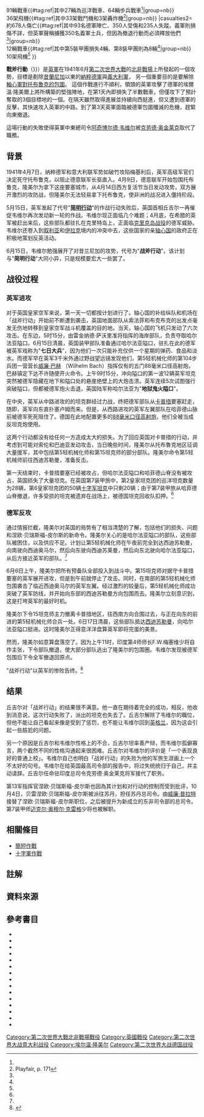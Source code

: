 {{FixBunching|beg}}
{{Infobox military conflict
|conflict=戰斧行動
|partof=[[第二次世界大戰|第二次世界大戰]][[北非戰場|北非戰場]]
|image=[[File:IWM-E-003660-4700-32.jpg|300px]]
|caption=第4印度師的士兵在貨車上寫著「從[[开伯尔山口|开伯尔山口]]至地獄之火山口」
|date=1941年6月15日至17日
|place=[[利比亞|利比亞]][[昔蘭尼加|昔蘭尼加]]
|casus=
|territory=
|result=軸心國勝利
|combatant1={{UK}}<br />{{flagicon|India|British}} [[印度|印度]]
|combatant2=
[[File:Flag_of_Nazi_Germany_(1933-1945).svg|22px]] [[納粹德國|納粹德國]]<br />
[[File:Flag_of_Italy_(1861-1946)_crowned.svg|22px]] [[義大利王國_(1861年–1946年)|義大利王國]]
|commander1=
[[File:Flag_of_the_United_Kingdom.svg|22px]] [[阿奇博尔德·韦维尔|阿奇博尔德·韦维尔]]<br />
[[File:Flag_of_the_United_Kingdom.svg|22px]] [[涅歐·貝瑞斯福-皮爾斯|涅歐·貝瑞斯福-皮爾斯]]<br />
[[File:Flag_of_the_United_Kingdom.svg|22px]] [[亞瑟·康寧漢|亞瑟·康寧漢]]
|commander2=
[[File:Flag_of_Nazi_Germany_(1933-1945).svg|22px]] [[埃爾溫·隆美爾|埃爾溫·隆美爾]]
|strength1=步兵20,000名以上<br />190門火砲與戰車<br />98架戰鬥機<br />105架轟炸機
|strength2=步兵13,200名<br /> 50門火砲與戰車<br />130架戰鬥機<br />84架轟炸機
|casualties1=
969人傷亡{{#tag:ref|其中122人陣亡、588人受傷和259人失蹤<ref name="Playfair171"/>|group=nb}}<br />
91輛戰車{{#tag:ref|其中27輛為巡洋戰車、64輛步兵戰車<ref name="Playfair171"/>|group=nb}}<br />
36架飛機{{#tag:ref|其中33架戰鬥機和3架轟炸機<ref name="Playfair171">Playfair, p. 171</ref>|group=nb}}
|casualties2=
約678人傷亡{{#tag:ref|其中93名德軍陣亡、350人受傷和235人失蹤。義軍則損傷不詳，但英軍聲稱擄獲350名義軍士兵，但因為撤退行動而必須釋放他們<ref name="Playfair171"/>|group=nb}}<br />
12輛戰車{{#tag:ref|其中第5裝甲團損失4輛、第8裝甲團則為8輛<ref name="Playfair171"/>|group=nb}}<br />
10架飛機<ref name="Playfair171"/>
}}
{{FixBunching|mid}}
{{Campaignbox Western Desert}}
{{FixBunching|end}}

'''戰斧行動'''（{{lang-en|'''Operation Battleaxe'''{{#tag:ref|原先該行動被命名為「拳師」行動（Operation Bruiser）<ref>Gilbert, p. 1097</ref>，在倫敦發來的電報上也是如此記述<ref>Connell, p. 483</ref>，而邱吉爾與隆美爾則稱此作戰為「索倫戰役」（The Battle of Sollum）<ref>Gilbert, p. 872</ref><ref>Rommel, p. 146</ref>|group=nb}}}}）是[[英軍|英軍]]在1941年6月[[第二次世界大戰|第二次世界大戰]]的[[北非戰場|北非戰場]]上所發起的一個攻勢，目標是剷除[[昔蘭尼加|昔蘭尼加]]以東的[[德意志國防軍|納粹德軍]]與[[義大利軍|義大利軍]]， 另一個重要目的是要解除[[托布魯克圍城戰|軸心軍對托布魯克的包圍]]。
這個作戰進行不順利，領頭的英軍攻擊了德軍的埃爾溫·隆美爾上將所構築的堅強陣地，在第1天內即損失了半數戰車，但僅攻下了預計奪取的3個目標地的一個。在隔天雖然取得進展並持續向西挺進，但又遭到德軍的反擊，其快速攻入英軍的中路。到了第3天英軍面臨被德軍包圍殲滅的危機，趕緊向東撤退。

這場行動的失敗使得英軍中東總司令[[阿奇博尔德·韦维尔|阿奇博尔德·韦维尔]]被[[克劳德·奥金莱克|克劳德·奥金莱克]]取代了職務。

== 背景 ==
1941年4月7日，纳粹德军和意大利联军势如破竹攻陷梅基利后，英军高级军官们决定死守托布鲁克，以阻止德意联军长驱直入。4月9日，德意联军开始包围托布鲁克，隆美尔为拿下这座要塞城市，从4月14日西方复活节当日发动攻势，双方展开激烈的攻防战，但隆美尔无法轻易拿下托布鲁克，使非洲的战况进入僵持阶段。

5月15日，英军发起了代号"[[简短行动|'''简明行动''']]"的作战行动失败后，英国首相丘吉尔一再催促韦维尔再次发动新一轮的作战。韦维尔现正面临几个难题；4月底，在希腊的英军被赶出来后，这些部队都驻扎在克里特岛上，正面临[[克里特島戰役|克里克岛战役]]的德军威胁。韦维尔还卷入到[[叙利亚|叙利亚]]和[[伊拉克|伊拉克]]境内的冲突中去，这些国家的亲[[轴心国|轴心国]]的政府正在积极地策划反英活动。

6月15日，韦维尔勉强展开了对昔兰尼加的攻势，代号为"'''战斧行动'''"。该计划与"'''简明行动'''"大同小异，只是规模要宏大一些罢了。
== 战役过程 ==
=== 英军进攻===
对于英国皇家空军来说，第一天一切都按计划进行了。轴心国的补给纵队和机场在「战斧行动」开始前不断遭到袭击，英国地面部队从索法菲和布克布克的出发点毫发无伤地转移到皇家空军战斗机覆盖的目的地。当天，轴心国的飞机只发动了六次攻击。在东边，5时15分，由雷金纳德·萨沃里准将指挥的海岸部队，负责夺取哈尔法亚隘口。6月15日清晨，英国装甲部队准备通过哈尔法亚隘口，驻扎在此的德军被英军戏称为"'''七日大兵'''"，因为他们一次只能补充仅供一个星期的弹药、食品和淡水。而德军早在英军3千米外通过野战望远镜发现他们，第5轻机械化师的第104步兵团一营营长[[威廉·巴赫|威廉·巴赫]] （Wilhelm Bach）指挥仅有的五门88毫米口径高射炮，巴赫镇定下达不许随便开火命令。上午9时15分，冲向隘口的第一波12辆英军坦克突然被德军隐藏在地下和隘口处的悬崖绝壁上的大炮击溃。英军连续5次试图强行突破隘口，但都被德军炮火击退，英国陆军称哈尔法亚为"'''地狱鬼火隘口'''"。

在中央，英军从中路进攻的的坦克群经过力战，终把德军部队从[[卡普空|卡普措]]要塞赶走，随即，英军向东直扑塞卢姆而来。但是，从西路进攻的英军左翼部队在哈菲德山脉前被德军死死阻住了。德国在此地配置更多的[[88毫米高射炮|88毫米口径高射炮]]，他们全被当成反坦克炮使用。

这两个行动都没有给任何一方造成太大的损失。为了回应英国对卡普措的行动，并考虑到可能对索伦和巴迪亚发动攻击，当日晚些时间，隆美尔从托布魯克地区征调大量援军，其中包括第5轻机械化师和第15坦克师的部分部队。隆美尔命令第5轻机械师前往西迪苏勒曼，准备反击。

第一天结束时，卡普措要塞已经被攻占，但哈尔法亚隘口和哈菲德山脊没有被攻占，英国损失了大量坦克。在英国第7装甲旅中，第2皇家坦克团的巡洋坦克数量为28辆，第6皇家坦克团的50辆[[十字軍坦克|十字军坦克]]中只剩20辆；由于第7装甲旅从哈菲德山脊撤退，许多受损的坦克被遗弃在战场上，被德国坦克回收队扣押。<ref name=":0" />
=== 德军反攻 ===
通过情报拦截，隆美尔对英国的局势有了相当清楚的了解，包括他们的损失、问题和涅欧·贝瑞斯福-皮尔斯的新命令。隆美尔关心的是哈尔法亚隘口的部队，这些部队被困住，以及供应不足。计划让第5轻机械化师在午夜前完全到达西迪苏勒曼，向南驶向西迪奥马尔，然后向东驶向西迪苏莱曼，然后向东北驶向哈尔法亚隘口，从后方接近英军的部队。<ref name=":0" />

6月6日上午，隆美尔把所有预备队全部投入到战斗中。第15坦克师对据守卡普措要塞的英军展开进攻，但是到午前就停止了攻击。同时，在南部的第5轻机械化师包围袭击了临近西迪奥马尔的英军左翼。经过激烈的较量后，第5轻机械化师成功突破了英军防线，并开始向东部的西迪苏勒曼方向包围而去。隆美尔立刻意识到，这是打垮英军的最好时机。

隆美尔下令15坦克师主力撤离卡普措地区，往西南方向合围过去，与正在向东的前进的第5轻机械化师合兵一处。6日17日清晨，这些部队抵达[[西迪蘇萊曼|西迪苏勒曼]]，向哈尔法亚隘口挺进。这时隆美尔正得意洋洋盘算英军即将完蛋的美景。

然而，隆美尔如意算盘落空了。因为上午11时，印度第4师师长F.W.梅塞维少将自作主张，下令部队撤退，使大部分部队逃出了隆美尔的包围圈。韦维尔发现被德军包围后下令全军撤退回原点。

"战斧行动"以英军的惨败告终。<ref name=":0">{{Cite book|title=一柄鲁钝的战爷|last=白虹|first=二战全史|publisher=新华侨出版社|year=2015年第一版|isbn=978-7-5113-4757-2|location=新华书店|pages=242页}}</ref>

== 结果 ==
丘吉尔对「战斧行动」的结果很不满意。他一直在期待着完全的成功，相反，他收到消息说，这次行动失败了，派出的坦克也失去了。丘吉尔解除了韦维尔的職位，但他不能让自己看起来像是受到了惩罚，也不能让韦维尔回到[[英格兰|英格兰]]，因为这会引起一些尴尬的问题。

另一个原因是丘吉尔和韦维尔性格上的不合，丘吉尔坦率善产辩，而韦维尔孤僻寡言，两个截然不同的性格沟通起来很困难。丘吉尔对韦维尔的评价是「一个表现良好的普通上校」。韦维尔自己也明白「战斧行动」的失败为他的军旅生涯画上一个不太好的句号。韦维尔在给英国最高司令部的报告中，将过失统统归于自己，并主动请辞。丘吉尔任命驻印度总司令克劳德·奥金莱克将军接代了职务。

第13军指挥官涅欧·贝瑞斯福-皮尔斯也因為其计划和对行动的控制而受到批评，10月4日，贝雷涅欧·贝瑞斯福-皮尔斯被派往苏丹，担任苏丹总司令。由[[威廉·普拉特|威廉·普拉特]]接替了涅欧·贝瑞斯福-皮尔斯职位，之后被提升为新成立的东非司令部的总司令。第7装甲师[[迈克尔·奥穆尔·克雷格|迈克尔·奥穆尔·克雷格]]少将也被解职。

== 相關條目 ==
*[[簡短作戰|簡短作戰]]
*[[十字軍作戰|十字軍作戰]]
== 註解 ==
{{Reflist|2|group=nb}}
== 資料來源 ==
{{reflist}}
== 參考書目 ==
{{refbegin}}
*{{cite book |last=Bradley|first=John H.|coauthors=Dice, Jack W.|title=The Second World War: Europe and the Mediterranean |publisher=Square One Publishers |series=West Point Military History Series| location= |format=paperback |language= |isbn=978-0757001604 |pages=448 pages|date=November 2002}}
*{{cite book |author=Brown, David (editor)|title=The Royal Navy and the Mediterranean: November 1940-December 1941: Vol 2 |publisher=Frank Cass Publishers |location=|format=hardback |series=Whitehall Histories|language= |isbn=978-0714652054 |pages=392 pages|date=November 2001}}
*{{cite book |last=Churchill|first=Winston S.|coauthors=Gilbert, Martin|authorlink=溫斯頓·邱吉爾|title=The Churchill War Papers |year=1993|publisher=W. W. Norton & Company|location=London |language= |isbn=0393019594 |pages=}}
*{{cite book |last=Connell|first=John|coauthors=|title=Wavell, Scholar and Soldier|year=1964|month=|publisher=Methuen Australia|series=|isbn=}}
*{{cite book |last=Delany |first=John |title=Fighting the Desert Fox: Rommel's Campaigns in North Africa April 1941 to August 1942 |url=https://archive.org/details/fightingdesertfo0000dela |publisher=Arms & Armour |location= |language= |isbn=978-1854094070 |pages=[https://archive.org/details/fightingdesertfo0000dela/page/155 155] pages|date=September 1998}}
*{{cite book |last=Editors|first=|title=Afrikakorps (Third Reich) |url=https://archive.org/details/afrikakorps00time|publisher=Time-Life Education |location=|format=hardback |edition=|language= |isbn=978-0809469833 |pages=[https://archive.org/details/afrikakorps00time/page/192 192] pages|date=July 1990}}
*{{cite book |last=Gilbert|first=Martin|authorlink=Martin Gilbert|title=The Second World War: A Complete History |url=https://archive.org/details/secondworldwar00mart|year=1989|month= |publisher=H. Holt|location=|format=hardback |language= |isbn=978-0805005349 |pages=[https://archive.org/details/secondworldwar00mart/page/846 846] pages}}
*{{cite book |last=Hall|first=Timothy|coauthors=|title=Tobruk 1941, the desert siege |year=|month=|publisher=Methuen Australia|series=|isbn=0-45400-667-5}}
*{{cite book|last=Latimer|first=Jon|title=Tobruk 1941: Rommel's Opening Move |year=2004 |publisher=Greenwood Press |isbn=0-27598-287-4}}
*{{cite book|last=Liddell Hart |first=Basil H. |authorlink=Basil Liddell Hart |title=The Tanks: The History of the Royal Tank Regiment and its Predecessors, Heavy Branch, Machine-Gun Corps, Tank Corps, and Royal Tank Corps, 1914-1945 |year=1959 |publisher=Cassell |location=London |format= |edition= |language= |isbn=978-0892010790 |pages=553}}
*{{cite book |last=Maule|first=Henry|title=Spearhead general: The epic story of General Sir Frank Messervy and his men in Eritrea, North Africa and Burma  |year=1961|month= |publisher=Odhams|location=London |format=|language= |id=ASIN: B0000CL859  |pages=384 pages}}
*{{cite book |last=Moorehead|first=Alan|authorlink=Alan Moorehead|title=Desert War: The North African Campaign 1940-1943 |publisher=Penguin |location=London |format=paperback |language= |isbn=978-0140275148 |pages=656 pages|date=April 2001}}
*{{cite book |last=Pitt|first=Barrie|title=Crucible of War: Western Desert 1941 |publisher=Paragon House |location=|format=hardback |edition=New Ed edition|language= |isbn=978-1557782328 |pages=525 pages|date=December 1989}}
*{{cite book|first1=Major-General I.S.O.| last1=Playfair| author1-link=Ian Stanley Ord Playfair|first2=Captain F.C.|last2=with Flynn [[Royal_Navy|R.N.]]| first3=Brigadier C.J.C.| last3=Molony| first4=Air Vice-Marshal S.E.| last4=Toomer |editor-last=Butler|editor-first=J.R.M|editor-link=James Ramsay Montagu Butler|series=History of the Second World War, United Kingdom Military Series| title=The Mediterranean and Middle East, Volume II The Germans come to the help of their Ally (1941)| publisher=Naval & Military Press| year=2004| origyear=1st. pub. [[HMSO|HMSO]] 1956| isbn=1-84574-066-1|lastauthoramp=y}}
*{{cite book |last=Rommel|first=Erwin|coauthors=Findlay, Paul (translator); [[Basil_Liddell_Hart|Liddell Hart, Basil]] (editor)|authorlink=Erwin Rommel|title=The Rommel Papers |publisher=Da Capo Press |location=|format=paperback |edition=New edition|origyear=1953 |language= |isbn=978-0306801570 |pages=545 pages|date=March 1982}}
{{refend}}

[[Category:第二次世界大戰北非戰場戰役|Category:第二次世界大戰北非戰場戰役]]
[[Category:英國戰役|Category:英國戰役]]
[[Category:第二次世界大战意大利战役|Category:第二次世界大战意大利战役]]
[[Category:埃尔温·隆美尔|Category:埃尔温·隆美尔]]
[[Category:第二次世界大战德国战役|Category:第二次世界大战德国战役]]